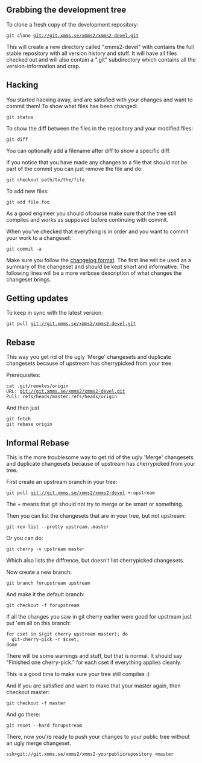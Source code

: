 ==Grabbing the development tree==
To clone a fresh copy of the development repository:

 git clone git://git.xmms.se/xmms2/xmms2-devel.git

This will create a new directory called "xmms2-devel" with contains the full stable repository with all version history and stuff. It will have all files checked out and will also contain a ".git" subdirectory
which contains all the version-information and crap.

==Hacking==
You started hacking away, and are satisfied with your changes and want to commit them!
To show what files has been changed:

 git status

To show the diff between the files in the repository and your modified files:

 git diff

You can optionally add a filename after diff to show a specific diff.

If you notice that you have made any changes to a file that should not be part of the commit you can just remove the file and do:

 git checkout path/to/the/file

To add new files:

 git add file.foo

As a good engineer you should ofcourse make sure that the tree still compiles and works as supposed before continuing with commit.

When you've checked that everything is in order and you want to commit your work to a changeset:

 git commit -a

Make sure you follow the [[ChangeLog_Format|changelog format]]. The first line will be used as a summary of the changeset and should be kept short and informative. The following lines will be a more verbose description of what changes the changeset brings.

==Getting updates==

To keep in sync with the latest version:

 git pull git://git.xmms.se/xmms2/xmms2-devel.git

==Rebase==

This way you get rid of the ugly 'Merge' changesets and duplicate changesets because of upstream has cherrypicked from your tree.

Prerequisites:

 cat .git/remotes/origin 
 URL: git://git.xmms.se/xmms2/xmms2-devel.git
 Pull: refs/heads/master:refs/heads/origin

And then just

 git fetch
 git rebase origin

==Informal Rebase==

This is the more troublesome way to get rid of the ugly 'Merge' changesets and duplicate changesets because of upstream has cherrypicked from your tree.

First create an upstream branch in your tree:

 git pull git://git.xmms.se/xmms2/xmms2-devel +:upstream

The + means that git should not try to merge or be smart or something.


Then you can list the changesets that are in your tree, but not upstream:

 git-rev-list --pretty upstream..master

Or you can do:

 git cherry -v upstream master

Which also lists the diffrence, but doesn't list cherrypicked changesets.


Now create a new branch:

 git branch forupstream upstream

And make it the default branch:

 git checkout -f forupstream

If all the changes you saw in git cherry earlier were good for upstream just put 'em all on this branch:

 for cset in $(git cherry upstream master); do 
   git-cherry-pick -r $cset;
 done

There will be some warnings and stuff, but that is normal. It should say "Finished one cherry-pick." for each cset if everything applies cleanly.

This is a good time to make sure your tree still compiles :)


And if you are satisfied and want to make that your master again, then checkout master:

 git checkout -f master

And go there:

 git reset --hard forupstream 

There, now you're ready to push your changes to your public tree without an ugly merge changeset.

 ssh+git://git.xmms.se/xmms2/xmms2-yourpublicrepository +master